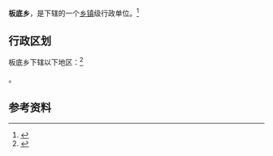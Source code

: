 {{中国乡级行政区|52/05/26/214/000}}

'''板底乡'''，是{{PRC admin/fullname|52/05/26/214/000|3}}下辖的一个[[乡镇|乡镇]]级行政单位。<ref>{{PRC admin/ref sgc|{{PRC admin/parent|52/05/26/214/000}}}}</ref>

== 行政区划 ==

板底乡下辖以下地区：<ref>{{PRC admin/ref sgc|52/05/26/214/000}}</ref>

{{PRC admin/children|52/05/26/214/000}}。

== 参考资料 ==

{{reflist}}

{{行政区划小作品}}
{{PRC admin/navcat|52/05/26/214/000}}